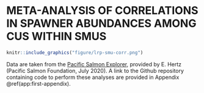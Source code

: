 # META-ANALYSIS OF CORRELATIONS IN SPAWNER ABUNDANCES AMONG CUS WITHIN SMUS {#app:meta-analysis-appendix}



```r
knitr::include_graphics("figure/lrp-smu-corr.png")

```
Data are taken from the [Pacific Salmon Explorer](https://www.salmonexplorer.ca/), provided by E. Hertz (Pacific Salmon Foundation, July 2020). A link to the Github repository containing code to perform these analyses are provided in Appendix \@ref(app:first-appendix).
